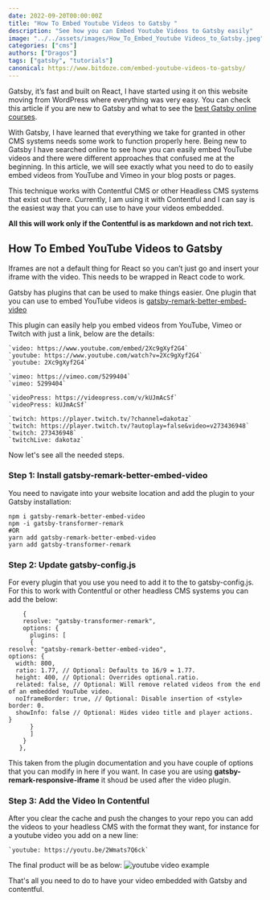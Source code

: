 ```yaml
---
date: 2022-09-20T00:00:00Z
title: "How To Embed Youtube Videos to Gatsby "
description: "See how you can Embed Youtube Videos to Gatsby easily"
image: "../../assets/images/How_To_Embed_Youtube Videos_to_Gatsby.jpeg"
categories: ["cms"]
authors: ["Dragos"]
tags: ["gatsby", "tutorials"]
canonical: https://www.bitdoze.com/embed-youtube-videos-to-gatsby/
---
```


Gatsby, it’s fast and built on React, I have started using it on this website moving from WordPress where everything was very easy. You can check this article if you are new to Gatsby and what to see the [best Gatsby online courses](https://www.bitdoze.com/gatsby-js-online-courses/).

With Gatsby, I have learned that everything we take for granted in other CMS systems needs some work to function properly here. Being new to Gatsby I have searched online to see how you can easily embed YouTube videos and there were different approaches that confused me at the beginning. In this article, we will see exactly what you need to do to easily embed videos from YouTube and Vimeo in your blog posts or pages.

This technique works with Contentful CMS or other Headless CMS systems that exist out there. Currently, I am using it with Contentful and I can say is the easiest way that you can use to have your videos embedded.

**All this will work only if the Contentful is as markdown and not rich text.**

## How To Embed YouTube Videos to Gatsby

Iframes are not a default thing for React so you can’t just go and insert your iframe with the video. This needs to be wrapped in React code to work.

Gatsby has plugins that can be used to make things easier. One plugin that you can use to embed YouTube videos is [gatsby-remark-better-embed-video](https://www.gatsbyjs.com/plugins/gatsby-remark-better-embed-video/)

This plugin can easily help you embed videos from YouTube, Vimeo or Twitch with just a link, below are the details:

    `video: https://www.youtube.com/embed/2Xc9gXyf2G4`
    `youtube: https://www.youtube.com/watch?v=2Xc9gXyf2G4`
    `youtube: 2Xc9gXyf2G4`

    `vimeo: https://vimeo.com/5299404`
    `vimeo: 5299404`

    `videoPress: https://videopress.com/v/kUJmAcSf`
    `videoPress: kUJmAcSf`

    `twitch: https://player.twitch.tv/?channel=dakotaz`
    `twitch: https://player.twitch.tv/?autoplay=false&video=v273436948`
    `twitch: 273436948`
    `twitchLive: dakotaz`

Now let's see all the needed steps.

### Step 1: Install gatsby-remark-better-embed-video

You need to navigate into your website location and add the plugin to your Gatsby installation:

    npm i gatsby-remark-better-embed-video
    npm -i gatsby-transformer-remark
    #OR
    yarn add gatsby-remark-better-embed-video
    yarn add gatsby-transformer-remark

### Step 2: Update gatsby-config.js

For every plugin that you use you need to add it to the to gatsby-config.js. For this to work with Contentful or other headless CMS systems you can add the below:

```
    {
    resolve: "gatsby-transformer-remark",
    options: {
      plugins: [
      {
resolve: "gatsby-remark-better-embed-video",
options: {
  width: 800,
  ratio: 1.77, // Optional: Defaults to 16/9 = 1.77.
  height: 400, // Optional: Overrides optional.ratio.
  related: false, // Optional: Will remove related videos from the end of an embedded YouTube video.
  noIframeBorder: true, // Optional: Disable insertion of <style> border: 0.
  showInfo: false // Optional: Hides video title and player actions.
}
      }
      ]
    }
   },
```

This taken from the plugin documentation and you have couple of options that you can modify in here if you want. In case you are using **gatsby-remark-responsive-iframe** it shoud be used after the video plugin.

### Step 3: Add the Video In Contentful

After you clear the cache and push the changes to your repo you can add the videos to your headless CMS with the format they want, for instance for a youtube video you add on a new line:

    `youtube: https://youtu.be/2Wmats7Q6ck`

The final product will be as below:
![youtube video example](//images.ctfassets.net/l6qg42gls3p1/FFqinDaxqYtYt2Oz2G0M2/32c04d044a9a944f2611a7ed62c8a48f/youtube_video.jpeg)

That's all you need to do to have your video embedded with Gatsby and contentful.
